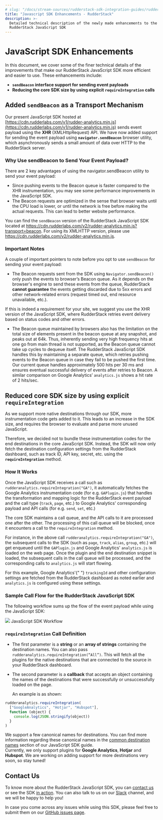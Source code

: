 ```yaml
---
# slug: "/docs/stream-sources/rudderstack-sdk-integration-guides/rudderstack-javascript-sdk/javascript-sdk-enhancements"
title: "Javascript SDK Enhancements - RudderStack"
description: >-
  Detailed technical description of the newly made enhancements to the
  RudderStack JavaScript SDK
---
```


# JavaScript SDK Enhancements

In this document, we cover some of the finer technical details of the improvements that make our RudderStack JavaScript SDK more efficient and easier to use. These enhancements include:

- **`sendBeacon` interface support for sending event payloads**
- **Reducing the core SDK size by using explicit `requireIntegration` calls**

## **Added `sendBeacon` as a Transport Mechanism**

Our present JavaScript SDK hosted at [https://cdn.rudderlabs.com/v1/rudder-analytics.min.js](https://cdn.rudderlabs.com/v1/rudder-analytics.min.js) sends event payload using the **XHR** \(XMLHttpRequest\) API. We have now added support for sending the event payload using **`navigator.sendBeacon`** browser utility, which asynchronously sends a small amount of data over HTTP to the RudderStack server.

### Why Use sendBeacon to Send Your Event Payload?

There are 2 key advantages of using the navigator.sendBeacon utility to send your event payload:

- Since pushing events to the Beacon queue is faster compared to the XHR instrumentation, you may see some performance improvements in the JavaScript SDK.
- The Beacon requests are optimized in the sense that browser waits until the CPU load is lower, or until the network is free before making the actual requests. This can lead to better website performance.

<div class="infoBlock">
You can find the <code class="inline-code">sendBeacon</code> version of the RudderStack JavaScript SDK located at <a href="https://cdn.rudderlabs.com/v2/rudder-analytics.min.js?transport=beacon">https://cdn.rudderlabs.com/v2/rudder-analytics.min.js?transport=beacon</a>. For using its XMLHTTP version, please use <a href="https://cdn.rudderlabs.com/v2/rudder-analytics.min.js?transport=beacon">https://cdn.rudderlabs.com/v2/rudder-analytics.min.js</a>.

</div>

### Important Notes

A couple of important pointers to note before you opt to use `sendBeacon` for sending your event payload:

- The Beacon requests sent from the SDK using `Navigator.sendBeacon()` only push the events to browser’s Beacon queue. As it depends on the browser's engine to send these events from the queue, RudderStack **cannot guarantee** the events getting discarded due to 5xx errors and other network-related errors \(request timed out, end resource unavailable, etc.\).

<div class="warningBlock">
If this is indeed a requirement for your site, we suggest you use the XHR version of the JavaScript SDK, where RudderStack retries event delivery based on status codes and other errors.

</div>

- The Beacon queue maintained by browsers also has the limitation on the total size of elements present in the beacon queue at any snapshot, and peaks out at 64k. Thus, inherently sending very high frequency hits at one go from main thread is not supported, as the Beacon queue cannot take up cycles to dequeue itself. The RudderStack JavaScript SDK handles this by maintaining a separate queue, which retries pushing events to the Beacon queue in case they fail to be pushed the first time. Our current queue handles approximately 500 hits per 30 ms and ensures eventual successful delivery of events after retries to Beacon. A similar comparison on Google Analytics’ `analytics.js` shows a hit rate of 2 hits/sec.

## Reduced **core SDK size by using explicit `requireIntegration`**

As we support more native destinations through our SDK, more instrumentation code gets added to it. This leads to an increase in the SDK size, and requires the browser to evaluate and parse more unused JavaScript.

Therefore, we decided not to bundle these instrumentation codes for the end destinations in the core JavaScript SDK. Instead, the SDK will now only fetch the destination configuration settings from the RudderStack dashboard, such as track ID, API key, secret, etc. using the **`requireIntegration`** method.

### How It Works

Once the JavaScript SDK receives a call such as `rudderanalytics.requireIntegration("GA")`, it automatically fetches the Google Analytics instrumentation code \(for e.g. `GAPlugin.js`\) that handles the transformation and mapping logic for the RudderStack event payload and the call type \(`track`, `page`, etc.\) to Google Analytics' corresponding payload and API calls \(for e.g. `send`, `set`, etc.\)

The core SDK maintains a call queue, and the API calls to it are processed one after the other. The processing of this call queue will be blocked, once it encounters a call to the `requireIntegration` method.

For instance, in the above call `rudderanalytics.requireIntegration("GA")`, the subsequent calls to the SDK \(such as `page`, `track`, `alias`, `group`, etc.\) will get enqueued until the `GAPlugin.js` and Google Analytics' `analytics.js` is loaded on the web page. Once the plugin and the end destination snippet is loaded, the subsequent calls in the call queue will be processed, and the corresponding calls to `analytics.js` will start flowing.

<div class="successBlock">
  For this example, Google Analytics'{" "}
  <code class="inline-code">trackingId</code> and other configuration settings
  are fetched from the RudderStack dashboard as noted earlier and
  <code class="inline-code">analytics.js</code> is configured using these settings.
</div>

### Sample Call Flow for the RudderStack JavaScript SDK

The following workflow sums up the flow of the event payload while using the JavaScript SDK:

<img src="../../../../images/assets/js-sdk-workflow.png" />
<span class="imageTitle">JavaScript SDK Workflow</span>

### `requireIntegration` Call Definition


- The first parameter is a **string** or an **array of strings** containing the destination names. You can also pass `rudderanalytics.requireIntegration(“All”)`. This will fetch all the plugins for the native destinations that are connected to the source in your RudderStack dashboard.
- The second parameter is a **callback** that accepts an object containing the names of the destinations that were successfully or unsuccessfully loaded on the page.

  An example is as shown:

```javascript
rudderanalytics.requireIntegration(
  ["GoogleAnalytics", "Hotjar", "Hubspot"],
  function (object) {
    console.log(JSON.stringify(object))
  }
)
```

<div class="infoBlock">
We support a few canonical names for destinations. You can find more information regarding these canonical names in the <a href="../rudderstack-javascript-sdk#4-2-common-destination-names">common destination names</a> section of our JavaScript SDK guide.

</div>

<div class="warningBlock">
Currently, we only support plugins for <strong>Google Analytics</strong>, <strong>Hotjar</strong> and <strong>Hubspot</strong>. We are working on adding support for more destinations very soon, so stay tuned!

</div>

## **Contact Us**

To know more about the RudderStack JavaScript SDK, you can [contact us](mailto:%20docs@rudderstack.com) or see the SDK [in action](https://rudderstack.com/request-a-demo). You can also talk to us on our [Slack](https://resources.rudderstack.com/join-rudderstack-slack) channel, and we will be happy to help you!

In case you come across any issues while using this SDK, please feel free to submit them on our [GitHub issues page](https://github.com/rudderlabs/rudder-sdk-js/issues).
